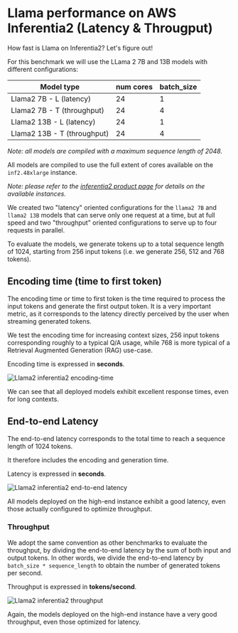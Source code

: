 <!---
Copyright 2024 The HuggingFace Team. All rights reserved.

Licensed under the Apache License, Version 2.0 (the "License");
you may not use this file except in compliance with the License.
You may obtain a copy of the License at

    http://www.apache.org/licenses/LICENSE-2.0

Unless required by applicable law or agreed to in writing, software
distributed under the License is distributed on an "AS IS" BASIS,
WITHOUT WARRANTIES OR CONDITIONS OF ANY KIND, either express or implied.
See the License for the specific language governing permissions and
limitations under the License.
-->

# Llama performance on AWS Inferentia2 (Latency & Througput)

How fast is Llama on Inferentia2?  Let's figure out!

For this benchmark we will use the LLama 2 7B and 13B models with different configurations:

| Model type                 | num cores | batch_size |
|----------------------------|-----------|------------|
| Llama2 7B - L (latency)    | 24        | 1          |
| Llama2 7B - T (throughput) | 24        | 4          |
| Llama2 13B - L (latency)   | 24        | 1          |
| Llama2 13B - T (throughput)| 24        | 4          |

*Note: all models are compiled with a maximum sequence length of 2048.*

All models are compiled to use the full extent of cores available on the `inf2.48xlarge` instance.

*Note: please refer to the [inferentia2 product page](https://aws.amazon.com/ec2/instance-types/inf2/) for details on the available instances.*

We created two "latency" oriented configurations for the `llama2 7B` and `llama2 13B` models that can serve only one request at a time, but at full speed and two "throughput" oriented configurations to serve up to four requests in parallel.

To evaluate the models, we generate tokens up to a total sequence length of 1024, starting from
256 input tokens (i.e. we generate 256, 512 and 768 tokens).

## Encoding time (time to first token)

The encoding time or time to first token is the time required to process the input tokens and generate the first output token.
It is a very important metric, as it corresponds to the latency directly perceived by the user when streaming generated tokens.

We test the encoding time for increasing context sizes, 256 input tokens corresponding roughly to a typical Q/A usage,
while 768 is more typical of a Retrieval Augmented Generation (RAG) use-case.

Encoding time is expressed in **seconds**.

![Llama2 inferentia2 encoding-time](https://raw.githubusercontent.com/huggingface/optimum-neuron/main/docs/assets/benchmarks/inferentia-llama2/encoding_times.png "Encoding time")

We can see that all deployed models exhibit excellent response times, even for long contexts.

## End-to-end Latency

The end-to-end latency corresponds to the total time to reach a sequence length of 1024 tokens.

It therefore includes the encoding and generation time.

Latency is expressed in **seconds**.

![Llama2 inferentia2 end-to-end latency](https://raw.githubusercontent.com/huggingface/optimum-neuron/main/docs/assets/benchmarks/inferentia-llama2/latencies.png "Latency")

All models deployed on the high-end instance exhibit a good latency, even those actually configured to optimize throughput.

### Throughput

We adopt the same convention as other benchmarks to evaluate the throughput, by dividing the end-to-end
latency by the sum of both input and output tokens.
In other words, we divide the end-to-end latency by `batch_size * sequence_length` to obtain the number of generated tokens per second.

Throughput is expressed in **tokens/second**.

![Llama2 inferentia2 throughput](https://raw.githubusercontent.com/huggingface/optimum-neuron/main/docs/assets/benchmarks/inferentia-llama2/throughputs.png "Throughput")

Again, the models deployed on the high-end instance have a very good throughput, even those optimized for latency.
